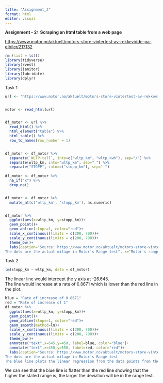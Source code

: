 ```yaml
---
title: "Assignment_2"
format: html
editor: visual
---
```


**Assignment - 2:  Scraping an html table from a web page**

<https://www.motor.no/aktuelt/motors-store-vintertest-av-rekkevidde-pa-elbiler/217132>

```r
rm (list = ls())
library(tidyverse)
library(rvest) 
library(janitor) 
library(lubridate)
library(dplyr)
```

Task 1

```r
url <- "https://www.motor.no/aktuelt/motors-store-vintertest-av-rekkevidde-pa-elbiler/217132"


motor <- read_html(url)


df_motor <- url %>% 
  read_html() %>% 
  html_element("table") %>% 
  html_table() %>% 
  row_to_names(row_number = 1)


df_motor <- df_motor %>% 
  separate(`WLTP-tall`, into=c("wltp_km", "wltp_kwh"), sep="/") %>% 
  separate(wltp_km, into="wltp_km", sep=" ") %>% 
  separate("STOPP", into=c("stopp_km"), sep=" ")
  
df_motor <- df_motor %>% 
  na_if("x") %>% 
  drop_na()


df_motor <- df_motor %>% 
  mutate_at(c('wltp_km', 'stopp_km'), as.numeric)


df_motor %>% 
  ggplot(aes(x=wltp_km, y=stopp_km))+
  geom_point()+
  geom_abline(slope=1, color="red")+
  scale_x_continuous(limits = c(200, 700))+
  scale_y_continuous(limits = c(200, 700))+
  theme_bw()+
  labs(caption="Source: https://www.motor.no/aktuelt/motors-store-vintertest-av-rekkevidde-pa-elbiler/217132", title="Range of electric cars", subtitle="The red line shows stated range in the Red line.
The dots are the actual milage in Motor's Range test", x="Motor's range test in kilometers", y="Stated range in kilometers")

```

Task 2

```r
lm(stopp_km ~ wltp_km, data = df_motor)
```

The linear line would intercept the y axis at -26.645.\
The line would increase at a rate of 0.8671 which is lower than the red line in the plot.

```r
blue = "Rate of increase of 0.8671"
red = "Rate of increase of 1"
df_motor %>% 
  ggplot(aes(x=wltp_km, y=stopp_km))+
  geom_point()+
  geom_abline(slope=1, color="red")+
  geom_smooth(method=lm)+
  scale_x_continuous(limits = c(200, 700))+
  scale_y_continuous(limits = c(200, 700))+
  theme_bw()+
  annotate("text",x=645,y=450, label=blue, color="blue")+
  annotate("text",x=450,y=550, label=red, color="red")+
  labs(caption="Source: https://www.motor.no/aktuelt/motors-store-vintertest-av-rekkevidde-pa-elbiler/217132", title="Range of electric cars", subtitle="The red line shows stated range in the Red line.
The dots are the actual milage in Motor's Range test
The blue line plots the linear regression from the data points from the range test", x="Motor's range test in kilometers", y="Stated range in kilometers")
```

We can see that the blue line is flatter than the red line showing that the higher the stated range is, the larger the deviation will be in the range test.
